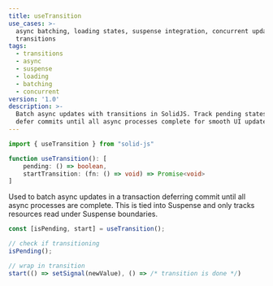 ```yaml
---
title: useTransition
use_cases: >-
  async batching, loading states, suspense integration, concurrent updates, ui
  transitions
tags:
  - transitions
  - async
  - suspense
  - loading
  - batching
  - concurrent
version: '1.0'
description: >-
  Batch async updates with transitions in SolidJS. Track pending states and
  defer commits until all async processes complete for smooth UI updates.
---
```


```ts
import { useTransition } from "solid-js"

function useTransition(): [
	pending: () => boolean,
	startTransition: (fn: () => void) => Promise<void>
]

```

Used to batch async updates in a transaction deferring commit until all async processes are complete. 
This is tied into Suspense and only tracks resources read under Suspense boundaries.

```ts
const [isPending, start] = useTransition();

// check if transitioning
isPending();

// wrap in transition
start(() => setSignal(newValue), () => /* transition is done */)
```
